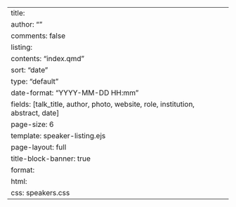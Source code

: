 ---
title: <p class="center-text">Speakers</p>
author: ""
comments: false
listing:
  contents: "index.qmd"
  sort: "date"
  type: "default"
  date-format: "YYYY-MM-DD HH:mm"
  fields: [talk_title, author, photo, website, role, institution, abstract, date]  
  page-size: 6
  template: speaker-listing.ejs
page-layout: full
title-block-banner: true
format:
  html:
    css: speakers.css
---